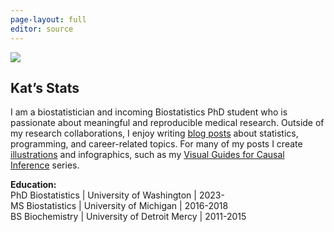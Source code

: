 ```yaml
---
page-layout: full
editor: source
---
```


::: grid
::: {.g-col-0 .g-col-md-1}
:::
::: {.g-col-12 .g-col-md-4}
![](img/profile-modified-wide.png)
:::

::: {.g-col-12 .g-col-md-5}
# Kat's Stats

I am a biostatistician and incoming Biostatistics PhD student who is passionate about meaningful and reproducible medical research. Outside of my research collaborations, I enjoy writing [blog posts](https://www.khstats.com/blog) about statistics, programming, and career-related topics. For many of my posts I create [illustrations](https://www.khstats.com/art/illustrations_draw) and infographics, such as my [Visual Guides for Causal Inference](https://www.khstats.com/art/illustrations_viz) series.
<!-- I use this website to store the blog posts, illustrations, and visual guides I've created over the years. -->
<!-- I post about new content on [Twitter](https://twitter.com/kat_hoffman_), and I am always open to hearing feedback via <a href = "mailto: kathoffman.stats@gmail.com">email</a>. -->

**Education:**<br>
PhD Biostatistics \| University of Washington \| 2023-<br>
MS Biostatistics \| University of Michigan \| 2016-2018<br> BS Biochemistry \| University of Detroit Mercy \| 2011-2015

<!-- **Experience:**<br>Columbia University Medical Center \| 2022-present<br>Weill Cornell Medicine \| 2018-2022 -->

:::

::: {.g-col-0 .g-col-md-2}
:::
:::
<!-- ::: -->

<!-- ## Featured blog posts -->

<!-- ::: grid -->
<!-- ::: {.g-col-12 .g-col-md-4} -->
<!-- ### Statistics -->

<!-- -   [An Introduction to Modified Treatment Policies](/blog/lmtp/lmtp.html) -->
<!-- -   [Building Statistical Intuition For Optimal Treatment Rules](/blog/otr/otr.html) -->
<!-- -   [Illustrated Guide to Targeted Maximum Likelihood Estimation (TMLE)](/blog/tmle/tutorial.html) -->
<!-- ::: -->

<!-- ::: {.g-col-12 .g-col-md-4} -->
<!-- ### Programming -->

<!-- -   [Treatment Timelines for Multiple Variables with {ggplot2}](/blog/trt-timelines/multiple-vars.html) -->
<!-- -   [Annotated Effect Size Plots with {ggplot2}](/blog/forest-plots/) -->
<!-- -   [Customizable Correlation Plots in R](/blog/corr-plots) -->
<!-- ::: -->

<!-- ::: {.g-col-12 .g-col-md-4} -->
<!-- ### Career -->

<!-- -   [A Day in the Life of a Biostatistician](/blog/ditl) -->
<!-- -   [Stats on Drugs: An Interview with a Pharmaceutical CRO Biostatistician](/blog/ditl/ditl-followup.html) -->
<!-- -   [On the Sidelines: NYC's COVID-19 Surge through the eyes of a pulmonary and critical care team's biostatistician](/blog/covid) -->
<!-- ::: -->
<!-- ::: -->

<!-- ## Featured illustrations -->


<!-- ::: grid -->
<!-- ::: {.g-col-12 .g-col-md-4} -->
<!-- ![](img/ident-vs-est.png) -->
<!-- ::: -->

<!-- ::: {.g-col-12 .g-col-md-4} -->
<!-- ![](img/TMLE.jpg) -->
<!-- ::: -->
<!-- ::: {.g-col-12 .g-col-md-4} -->
<!-- ![](img/lmtp/mtp_summary.jpg) -->
<!-- ::: -->

<!-- ::: -->

